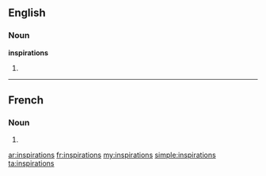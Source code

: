 ==English==

===Noun===
'''inspirations'''

# {{plural of|[[inspiration]]}}

----

==French==

===Noun===
{{infl|fr|plural}} {{f|p}}

# {{plural of|inspiration|lang=French}}

[[ar:inspirations]]
[[fr:inspirations]]
[[my:inspirations]]
[[simple:inspirations]]
[[ta:inspirations]]
